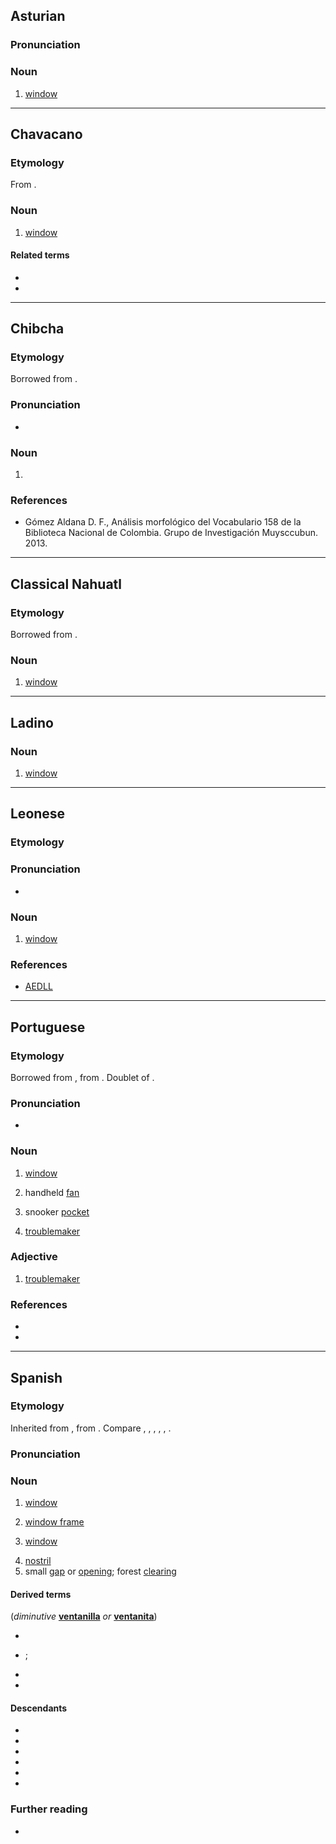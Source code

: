==Asturian==

===Pronunciation===
{{rfp|ast}}

===Noun===
{{ast-noun|f|ventanes}}

# [[window]]

----
==Chavacano==

===Etymology===
From {{inh|cbk|es|ventana}}.

===Noun===
{{head|cbk|noun}}

# [[window]]

====Related terms====
* {{l|cbk|ventanilla}}
* {{l|cbk|viento}}

----

==Chibcha==

===Etymology===
Borrowed from {{bor|chb|osp|ventana}}.

===Pronunciation===
* {{IPA|chb|/βentana/}}

===Noun===
{{head|chb|noun}}

# {{alternative form of|chb|bentana}}

===References===
* Gómez Aldana D. F., Análisis morfológico del Vocabulario 158 de la Biblioteca Nacional de Colombia. Grupo de Investigación Muysccubun. 2013.

----

==Classical Nahuatl==

===Etymology===
Borrowed from {{bor|nci|es|ventana}}.

===Noun===
{{head|nci|noun}}

# [[window]]
<!--commented out, incomprehensible

===References===
* '''1611''', Pedro de Arenas, ''Vocabulario manual de las lenguas Castellana y Mexicana'' (1793) Why are there two dates here?
**: ''la ventana-'' in '''ventana'''--- Is "in ventana" a translation? If so, put it in quotes. -->

----

==Ladino==

===Noun===
{{lad-noun|g=f}}

# [[window]]

----

==Leonese==

===Etymology===
{{rfe|roa-leo}}

===Pronunciation===
* {{IPA|roa-leo|/benˈtana/}}

===Noun===
{{head|roa-leo|noun|g=f|plural|ventanas}}

# [[window]]

===References===
* [http://www.lengualeonesa.eu/castellan/Diccionario AEDLL]

----

==Portuguese==

===Etymology===
Borrowed from {{bor|pt|es|ventana}}, from {{der|pt|la|ventus}}. Doublet of {{m|pt|ventã}}.

===Pronunciation===
{{pt-IPA}}
* {{hyph|pt|ven|ta|na}}

===Noun===
{{pt-noun|f}}

# {{lb|pt|archaic}} [[window]]
#: {{syn|pt|janela}}
# handheld [[fan]]
#: {{syn|pt|leque}}
# snooker [[pocket]]
#: {{syn|pt|ventanilha}}
# {{lb|pt|Brazil}} [[troublemaker]]
#: {{syn|pt|desordeiro|mau|turbulento|alt3=turbulento.}}

===Adjective===
{{pt-adj}}

# {{lb|pt|Brazil}} [[troublemaker]]
#: {{syn|pt|desordeiro|mau|turbulento|alt3=turbulento.}}

===References===
* {{R:pt:Priberam}}
* {{R:TLPGP}}

----

==Spanish==

===Etymology===
Inherited from {{inh|es|VL.|*ventāna}}, from {{der|es|la|ventus||wind}}. Compare {{cog|ast|ventana}}, {{cog|ext|ventana}}, {{cog|gl|ventá}}, {{cog|roa-leo|ventana}}, {{cog|mwl|bentana}}, {{cog|pt|ventã}}.

===Pronunciation===
{{es-pr|+<audio:LL-Q1321 (spa)-AdrianAbdulBaha-ventana.wav;Audio (Colombia)>}}

===Noun===
{{es-noun|f}}

# [[window]] {{gloss|opening for light and air}}
#: {{syn|es|fenestra|finiestra|hiniestra}}
# [[window frame]]
# {{lb|es|computing}} [[window]] {{gloss|area on a computer screen}}
# [[nostril]]
# small [[gap]] or [[opening]]; forest [[clearing]]

====Derived terms====
(''diminutive'' '''[[ventanilla]]''' ''or'' '''[[ventanita]]''')
* {{l|es|el verbo echar echa la hache por la ventana}}
* {{l|es|echar la casa por la ventana}}; {{l|es|tirar la casa por la ventana}}
* {{l|es|ventana emergente}}
* {{l|es|ventanal}}

====Descendants====
* {{desc|cbk|ventana}}
* {{desc|pap|bentana}}
* {{desc|bcl|bintana|bor=1}}
* {{desc|ceb|bintana|bentana|bor=1}}
* {{desc|hil|bintana|bor=1}}
* {{desc|tl|bintana|bor=1}}

===Further reading===
* {{R:es:DRAE}}

{{C|es|Architecture}}
